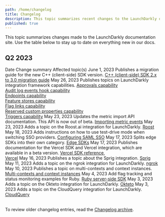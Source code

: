 ```yaml
---
path: /home/changelog
title: Changelog
description: This topic summarizes recent changes to the LaunchDarkly documentation.
published: true
---
```


This topic summarizes changes made to the LaunchDarkly documentation site. Use the table below to stay up to date on everything new in our docs.

## Q2 2023

<Table>
  <TableHeader>
    <TableHeadCell>Date</TableHeadCell>
    <TableHeadCell>Change summary</TableHeadCell>
    <TableHeadCell>Affected topic(s)</TableHeadCell>
  </TableHeader>
  <TableBody>
  <TableRow>
    <TableCell>June 1, 2023</TableCell>
    <TableCell>Publishes a migration guide for the new C++ (client-side) SDK version.</TableCell>
    <TableCell><a href="/sdk/client-side/c-c--/migration-2-to-3">C++ (client-side) SDK 2.x to 3.0 migration guide</a></TableCell>
  </TableRow>
  <TableRow>
    <TableCell>May 26, 2023</TableCell>
    <TableCell>Publishes topics on LaunchDarkly integration framework capabilities.</TableCell>
    <TableCell>
      <a href="/integrations/partner-integrations/approvals">Approvals capability</a><br />
      <a href="/integrations/partner-integrations/audit-log">Audit log events hook capability</a><br />
      <a href="/integrations/partner-integrations/endpoints">Endpoints capability</a><br />
      <a href="/integrations/partner-integrations/feature-stores">Feature stores capability</a><br />
      <a href="/integrations/partner-integrations/flag-links">Flag links capability</a><br />
      <a href="/integrations/partner-integrations/custom-properties">Reserved custom properties capability</a><br />
      <a href="/integrations/partner-integrations/triggers">Triggers capability</a>
    </TableCell>
  </TableRow>
  <TableRow>
    <TableCell>May 23, 2023</TableCell>
    <TableCell>Updates the metric import API documentation. This API is now out of beta.</TableCell>
    <TableCell><a href="/home/creating-experiments/import-metric-events">Importing metric events</a></TableCell>
  </TableRow>
  <TableRow>
    <TableCell>May 23, 2023</TableCell>
    <TableCell>Adds a topic on the Roost.ai integration for LaunchDarkly.</TableCell>
    <TableCell><a href="/integrations/roost-ai">Roost</a></TableCell>
  </TableRow>
  <TableRow>
    <TableCell>May 18, 2023</TableCell>
    <TableCell>Adds instructions on how to use test-drive mode when switching SSO providers.</TableCell>
    <TableCell><a href="/home/account-security/sso/saml">Configuring SAML SSO</a></TableCell>
  </TableRow>
  <TableRow>
    <TableCell>May 17, 2023</TableCell>
    <TableCell>Splits edge SDKs into their own category.</TableCell>
    <TableCell><a href="/sdk/edge">Edge SDKs</a></TableCell>
  </TableRow>
  <TableRow>
    <TableCell>May 17, 2023</TableCell>
    <TableCell>Publishes documentation for the Vercel SDK and Vercel integration, which are available in a beta version.</TableCell>
    <TableCell><a href="/sdk/edge/vercel">Vercel SDK reference</a>,<br/> <a href="/integrations/vercel">Vercel</a></TableCell>
  </TableRow>
  <TableRow>
    <TableCell>May 16, 2023</TableCell>
    <TableCell>Publishes a topic about the Sprig integration.</TableCell>
    <TableCell><a href="/integrations/sprig">Sprig</a></TableCell>
  </TableRow>
  <TableRow>
    <TableCell>May 11, 2023</TableCell>
    <TableCell>Adds a topic on the ngrok integration for LaunchDarkly.</TableCell>
    <TableCell><a href="/integrations/ngrok">ngrok</a></TableCell>
  </TableRow>
  <TableRow>
    <TableCell>May 10, 2023</TableCell>
    <TableCell>Publishes a topic on multi-contexts and context instances.</TableCell>
    <TableCell><a href="/home/contexts/multi-contexts">Multi-contexts and context instances</a></TableCell>
  </TableRow>
  <TableRow>
    <TableCell>May 4, 2023</TableCell>
    <TableCell>Add flag tracking and status monitoring examples for Ruby.</TableCell>
    <TableCell><a href="/sdk/server-side/ruby">Ruby server-side SDK</a></TableCell>
  </TableRow>
  <TableRow>
    <TableCell>May 3, 2023</TableCell>
    <TableCell>Adds a topic on the Okteto integration for LaunchDarkly.</TableCell>
    <TableCell><a href="/integrations/okteto">Okteto</a></TableCell>
  </TableRow>
  <TableRow>
    <TableCell>May 3, 2023</TableCell>
    <TableCell>Adds a topic on the CloudQuery integration for LaunchDarkly.</TableCell>
    <TableCell><a href="/integrations/cloudquery">CloudQuery</a></TableCell>
  </TableRow>
  </TableBody>
</Table>

To review older changelog entries, read the [Changelog archive](/home/changelog/archive).

